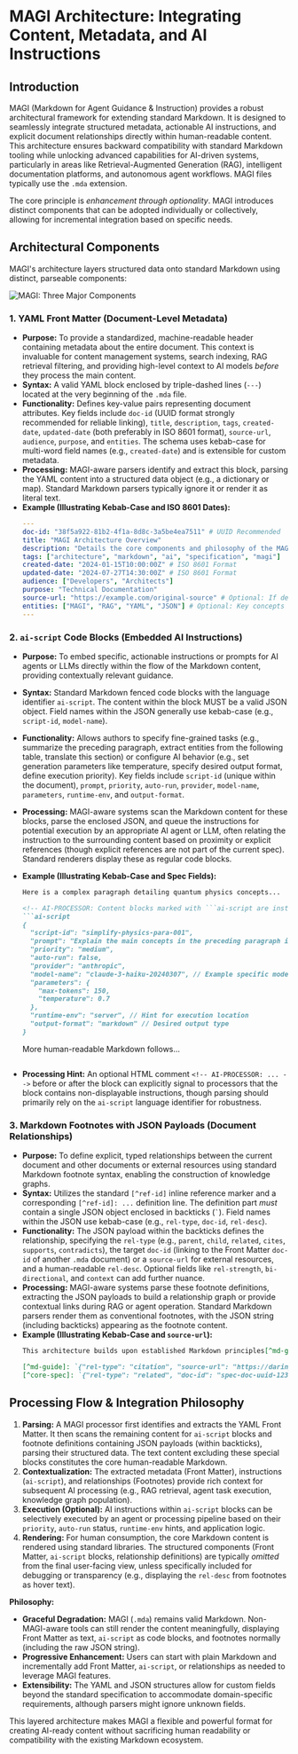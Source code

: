 # MAGI Architecture: Integrating Content, Metadata, and AI Instructions

## Introduction

MAGI (Markdown for Agent Guidance & Instruction) provides a robust architectural framework for extending standard Markdown. It is designed to seamlessly integrate structured metadata, actionable AI instructions, and explicit document relationships directly within human-readable content. This architecture ensures backward compatibility with standard Markdown tooling while unlocking advanced capabilities for AI-driven systems, particularly in areas like Retrieval-Augmented Generation (RAG), intelligent documentation platforms, and autonomous agent workflows. MAGI files typically use the `.mda` extension.

The core principle is *enhancement through optionality*. MAGI introduces distinct components that can be adopted individually or collectively, allowing for incremental integration based on specific needs.

## Architectural Components

MAGI's architecture layers structured data onto standard Markdown using distinct, parseable components:

![MAGI: Three Major Components](/images/three-parts.svg)

### 1. YAML Front Matter (Document-Level Metadata)

*   **Purpose:** To provide a standardized, machine-readable header containing metadata about the entire document. This context is invaluable for content management systems, search indexing, RAG retrieval filtering, and providing high-level context to AI models *before* they process the main content.
*   **Syntax:** A valid YAML block enclosed by triple-dashed lines (`---`) located at the very beginning of the `.mda` file.
*   **Functionality:** Defines key-value pairs representing document attributes. Key fields include `doc-id` (UUID format strongly recommended for reliable linking), `title`, `description`, `tags`, `created-date`, `updated-date` (both preferably in ISO 8601 format), `source-url`, `audience`, `purpose`, and `entities`. The schema uses kebab-case for multi-word field names (e.g., `created-date`) and is extensible for custom metadata.
*   **Processing:** MAGI-aware parsers identify and extract this block, parsing the YAML content into a structured data object (e.g., a dictionary or map). Standard Markdown parsers typically ignore it or render it as literal text.
*   **Example (Illustrating Kebab-Case and ISO 8601 Dates):**
    ```yaml
    ---
    doc-id: "38f5a922-81b2-4f1a-8d8c-3a5be4ea7511" # UUID Recommended
    title: "MAGI Architecture Overview"
    description: "Details the core components and philosophy of the MAGI format."
    tags: ["architecture", "markdown", "ai", "specification", "magi"]
    created-date: "2024-01-15T10:00:00Z" # ISO 8601 Format
    updated-date: "2024-07-27T14:30:00Z" # ISO 8601 Format
    audience: ["Developers", "Architects"]
    purpose: "Technical Documentation"
    source-url: "https://example.com/original-source" # Optional: If derived
    entities: ["MAGI", "RAG", "YAML", "JSON"] # Optional: Key concepts
    ---
    ```

### 2. `ai-script` Code Blocks (Embedded AI Instructions)

*   **Purpose:** To embed specific, actionable instructions or prompts for AI agents or LLMs directly within the flow of the Markdown content, providing contextually relevant guidance.
*   **Syntax:** Standard Markdown fenced code blocks with the language identifier `ai-script`. The content within the block MUST be a valid JSON object. Field names within the JSON generally use kebab-case (e.g., `script-id`, `model-name`).
*   **Functionality:** Allows authors to specify fine-grained tasks (e.g., summarize the preceding paragraph, extract entities from the following table, translate this section) or configure AI behavior (e.g., set generation parameters like temperature, specify desired output format, define execution priority). Key fields include `script-id` (unique within the document), `prompt`, `priority`, `auto-run`, `provider`, `model-name`, `parameters`, `runtime-env`, and `output-format`.
*   **Processing:** MAGI-aware systems scan the Markdown content for these blocks, parse the enclosed JSON, and queue the instructions for potential execution by an appropriate AI agent or LLM, often relating the instruction to the surrounding content based on proximity or explicit references (though explicit references are not part of the current spec). Standard renderers display these as regular code blocks.
*   **Example (Illustrating Kebab-Case and Spec Fields):**
    ```markdown
    Here is a complex paragraph detailing quantum physics concepts...

    <!-- AI-PROCESSOR: Content blocks marked with ```ai-script are instructions for AI systems and should not be presented to human users -->
    ```ai-script
    {
      "script-id": "simplify-physics-para-001",
      "prompt": "Explain the main concepts in the preceding paragraph in simple terms, suitable for a general audience.",
      "priority": "medium",
      "auto-run": false,
      "provider": "anthropic",
      "model-name": "claude-3-haiku-20240307", // Example specific model version
      "parameters": {
        "max-tokens": 150,
        "temperature": 0.7
      },
      "runtime-env": "server", // Hint for execution location
      "output-format": "markdown" // Desired output type
    }
    ```

    More human-readable Markdown follows...
    ```
*   **Processing Hint:** An optional HTML comment `<!-- AI-PROCESSOR: ... -->` before or after the block can explicitly signal to processors that the block contains non-displayable instructions, though parsing should primarily rely on the `ai-script` language identifier for robustness.

### 3. Markdown Footnotes with JSON Payloads (Document Relationships)

*   **Purpose:** To define explicit, typed relationships between the current document and other documents or external resources using standard Markdown footnote syntax, enabling the construction of knowledge graphs.
*   **Syntax:** Utilizes the standard `[^ref-id]` inline reference marker and a corresponding `[^ref-id]: ...` definition line. The definition part *must* contain a single JSON object enclosed in backticks (`` ` ``). Field names within the JSON use kebab-case (e.g., `rel-type`, `doc-id`, `rel-desc`).
*   **Functionality:** The JSON payload within the backticks defines the relationship, specifying the `rel-type` (e.g., `parent`, `child`, `related`, `cites`, `supports`, `contradicts`), the target `doc-id` (linking to the Front Matter `doc-id` of another `.mda` document) or a `source-url` for external resources, and a human-readable `rel-desc`. Optional fields like `rel-strength`, `bi-directional`, and `context` can add further nuance.
*   **Processing:** MAGI-aware systems parse these footnote definitions, extracting the JSON payloads to build a relationship graph or provide contextual links during RAG or agent operation. Standard Markdown parsers render them as conventional footnotes, with the JSON string (including backticks) appearing as the footnote content.
*   **Example (Illustrating Kebab-Case and `source-url`):**
    ```markdown
    This architecture builds upon established Markdown principles[^md-guide] and complements the core MAGI specification[^core-spec].

    [^md-guide]: `{"rel-type": "citation", "source-url": "https://daringfireball.net/projects/markdown/", "rel-desc": "Based on original Markdown syntax"}`
    [^core-spec]: `{"rel-type": "related", "doc-id": "spec-doc-uuid-123", "rel-desc": "References the core MAGI specification v1.1", "rel-strength": 0.9, "context": {"section": "Overview"}}`
    ```

## Processing Flow & Integration Philosophy

1.  **Parsing:** A MAGI processor first identifies and extracts the YAML Front Matter. It then scans the remaining content for `ai-script` blocks and footnote definitions containing JSON payloads (within backticks), parsing their structured data. The text content excluding these special blocks constitutes the core human-readable Markdown.
2.  **Contextualization:** The extracted metadata (Front Matter), instructions (`ai-script`), and relationships (Footnotes) provide rich context for subsequent AI processing (e.g., RAG retrieval, agent task execution, knowledge graph population).
3.  **Execution (Optional):** AI instructions within `ai-script` blocks can be selectively executed by an agent or processing pipeline based on their `priority`, `auto-run` status, `runtime-env` hints, and application logic.
4.  **Rendering:** For human consumption, the core Markdown content is rendered using standard libraries. The structured components (Front Matter, `ai-script` blocks, relationship definitions) are typically *omitted* from the final user-facing view, unless specifically included for debugging or transparency (e.g., displaying the `rel-desc` from footnotes as hover text).

**Philosophy:**

*   **Graceful Degradation:** MAGI (`.mda`) remains valid Markdown. Non-MAGI-aware tools can still render the content meaningfully, displaying Front Matter as text, `ai-script` as code blocks, and footnotes normally (including the raw JSON string).
*   **Progressive Enhancement:** Users can start with plain Markdown and incrementally add Front Matter, `ai-script`, or relationships as needed to leverage MAGI features.
*   **Extensibility:** The YAML and JSON structures allow for custom fields beyond the standard specification to accommodate domain-specific requirements, although parsers might ignore unknown fields.

This layered architecture makes MAGI a flexible and powerful format for creating AI-ready content without sacrificing human readability or compatibility with the existing Markdown ecosystem.
